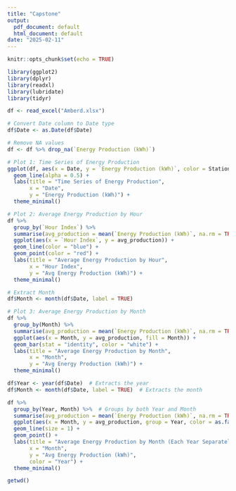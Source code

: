 ```yaml
---
title: "Capstone"
output:
  pdf_document: default
  html_document: default
date: "2025-02-11"
---
```


```r
knitr::opts_chunk$set(echo = TRUE)
```

```r
library(ggplot2)
library(dplyr)
library(readxl)
library(lubridate)
library(tidyr)
```

```r
df <- read_excel("Amberd.xlsx")

# Convert Date column to Date type
df$Date <- as.Date(df$Date)

# Remove NA values
df <- df %>% drop_na(`Energy Production (kWh)`)
```

```r
# Plot 1: Time Series of Energy Production
ggplot(df, aes(x = Date, y = `Energy Production (kWh)`, color = Station)) +
  geom_line(alpha = 0.5) +
  labs(title = "Time Series of Energy Production",
       x = "Date",
       y = "Energy Production (kWh)") +
  theme_minimal()
```

```r
# Plot 2: Average Energy Production by Hour
df %>% 
  group_by(`Hour Index`) %>% 
  summarise(avg_production = mean(`Energy Production (kWh)`, na.rm = TRUE)) %>% 
  ggplot(aes(x = `Hour Index`, y = avg_production)) +
  geom_line(color = "blue") +
  geom_point(color = "red") +
  labs(title = "Average Energy Production by Hour",
       x = "Hour Index",
       y = "Avg Energy Production (kWh)") +
  theme_minimal()
```

```r
# Extract Month
df$Month <- month(df$Date, label = TRUE)

# Plot 3: Average Energy Production by Month
df %>% 
  group_by(Month) %>% 
  summarise(avg_production = mean(`Energy Production (kWh)`, na.rm = TRUE)) %>% 
  ggplot(aes(x = Month, y = avg_production, fill = Month)) +
  geom_bar(stat = "identity", color = "white") +
  labs(title = "Average Energy Production by Month",
       x = "Month",
       y = "Avg Energy Production (kWh)") +
  theme_minimal()
```


```r
df$Year <- year(df$Date)  # Extracts the year
df$Month <- month(df$Date, label = TRUE)  # Extracts the month

df %>%
  group_by(Year, Month) %>%  # Groups by both Year and Month
  summarise(avg_production = mean(`Energy Production (kWh)`, na.rm = TRUE)) %>%
  ggplot(aes(x = Month, y = avg_production, group = Year, color = as.factor(Year))) +
  geom_line(size = 1) +  
  geom_point() +  
  labs(title = "Average Energy Production by Month (Each Year Separately)",
       x = "Month",
       y = "Avg Energy Production (kWh)",
       color = "Year") +
  theme_minimal()

```

```r
getwd()
```


